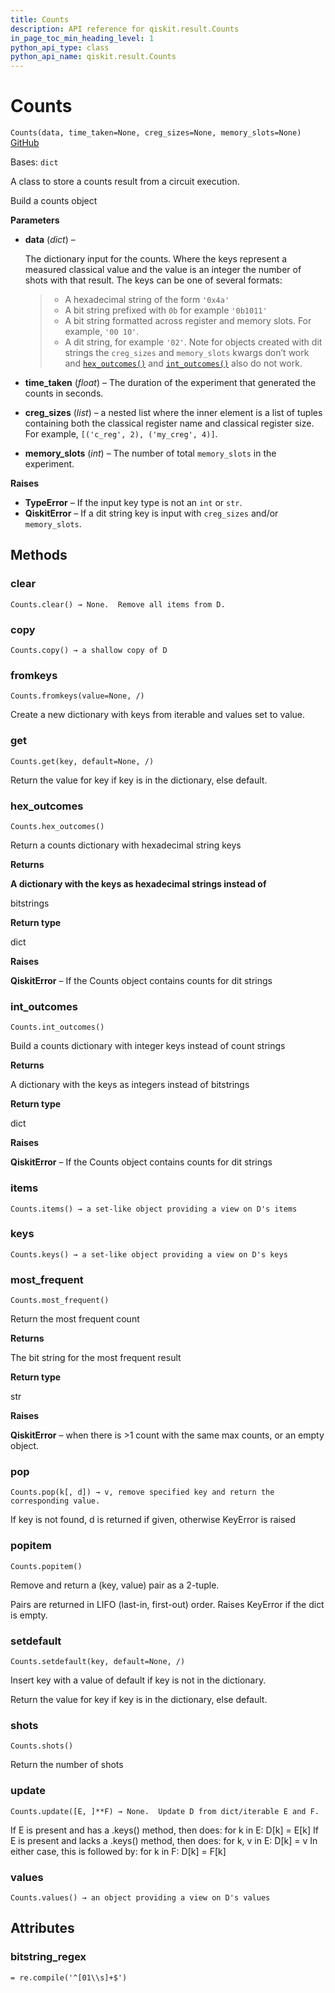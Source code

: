 ```yaml
---
title: Counts
description: API reference for qiskit.result.Counts
in_page_toc_min_heading_level: 1
python_api_type: class
python_api_name: qiskit.result.Counts
---
```


# Counts

<span id="qiskit.result.Counts" />

`Counts(data, time_taken=None, creg_sizes=None, memory_slots=None)` [GitHub](https://github.com/qiskit/qiskit/tree/stable/0.24/qiskit/result/counts.py "view source code")

Bases: `dict`

A class to store a counts result from a circuit execution.

Build a counts object

**Parameters**

*   **data** (*dict*) –

    The dictionary input for the counts. Where the keys represent a measured classical value and the value is an integer the number of shots with that result. The keys can be one of several formats:

    > *   A hexadecimal string of the form `'0x4a'`
    > *   A bit string prefixed with `0b` for example `'0b1011'`
    > *   A bit string formatted across register and memory slots. For example, `'00 10'`.
    > *   A dit string, for example `'02'`. Note for objects created with dit strings the `creg_sizes` and `memory_slots` kwargs don’t work and [`hex_outcomes()`](qiskit.result.Counts#hex_outcomes "qiskit.result.Counts.hex_outcomes") and [`int_outcomes()`](qiskit.result.Counts#int_outcomes "qiskit.result.Counts.int_outcomes") also do not work.

*   **time\_taken** (*float*) – The duration of the experiment that generated the counts in seconds.

*   **creg\_sizes** (*list*) – a nested list where the inner element is a list of tuples containing both the classical register name and classical register size. For example, `[('c_reg', 2), ('my_creg', 4)]`.

*   **memory\_slots** (*int*) – The number of total `memory_slots` in the experiment.

**Raises**

*   **TypeError** – If the input key type is not an `int` or `str`.
*   **QiskitError** – If a dit string key is input with `creg_sizes` and/or `memory_slots`.

## Methods

<span id="qiskit-result-counts-clear" />

### clear

<span id="qiskit.result.Counts.clear" />

`Counts.clear() → None.  Remove all items from D.`

<span id="qiskit-result-counts-copy" />

### copy

<span id="qiskit.result.Counts.copy" />

`Counts.copy() → a shallow copy of D`

<span id="qiskit-result-counts-fromkeys" />

### fromkeys

<span id="qiskit.result.Counts.fromkeys" />

`Counts.fromkeys(value=None, /)`

Create a new dictionary with keys from iterable and values set to value.

<span id="qiskit-result-counts-get" />

### get

<span id="qiskit.result.Counts.get" />

`Counts.get(key, default=None, /)`

Return the value for key if key is in the dictionary, else default.

<span id="qiskit-result-counts-hex-outcomes" />

### hex\_outcomes

<span id="qiskit.result.Counts.hex_outcomes" />

`Counts.hex_outcomes()`

Return a counts dictionary with hexadecimal string keys

**Returns**

**A dictionary with the keys as hexadecimal strings instead of**

bitstrings

**Return type**

dict

**Raises**

**QiskitError** – If the Counts object contains counts for dit strings

<span id="qiskit-result-counts-int-outcomes" />

### int\_outcomes

<span id="qiskit.result.Counts.int_outcomes" />

`Counts.int_outcomes()`

Build a counts dictionary with integer keys instead of count strings

**Returns**

A dictionary with the keys as integers instead of bitstrings

**Return type**

dict

**Raises**

**QiskitError** – If the Counts object contains counts for dit strings

<span id="qiskit-result-counts-items" />

### items

<span id="qiskit.result.Counts.items" />

`Counts.items() → a set-like object providing a view on D's items`

<span id="qiskit-result-counts-keys" />

### keys

<span id="qiskit.result.Counts.keys" />

`Counts.keys() → a set-like object providing a view on D's keys`

<span id="qiskit-result-counts-most-frequent" />

### most\_frequent

<span id="qiskit.result.Counts.most_frequent" />

`Counts.most_frequent()`

Return the most frequent count

**Returns**

The bit string for the most frequent result

**Return type**

str

**Raises**

**QiskitError** – when there is >1 count with the same max counts, or an empty object.

<span id="qiskit-result-counts-pop" />

### pop

<span id="qiskit.result.Counts.pop" />

`Counts.pop(k[, d]) → v, remove specified key and return the corresponding value.`

If key is not found, d is returned if given, otherwise KeyError is raised

<span id="qiskit-result-counts-popitem" />

### popitem

<span id="qiskit.result.Counts.popitem" />

`Counts.popitem()`

Remove and return a (key, value) pair as a 2-tuple.

Pairs are returned in LIFO (last-in, first-out) order. Raises KeyError if the dict is empty.

<span id="qiskit-result-counts-setdefault" />

### setdefault

<span id="qiskit.result.Counts.setdefault" />

`Counts.setdefault(key, default=None, /)`

Insert key with a value of default if key is not in the dictionary.

Return the value for key if key is in the dictionary, else default.

<span id="qiskit-result-counts-shots" />

### shots

<span id="qiskit.result.Counts.shots" />

`Counts.shots()`

Return the number of shots

<span id="qiskit-result-counts-update" />

### update

<span id="qiskit.result.Counts.update" />

`Counts.update([E, ]**F) → None.  Update D from dict/iterable E and F.`

If E is present and has a .keys() method, then does: for k in E: D\[k] = E\[k] If E is present and lacks a .keys() method, then does: for k, v in E: D\[k] = v In either case, this is followed by: for k in F: D\[k] = F\[k]

<span id="qiskit-result-counts-values" />

### values

<span id="qiskit.result.Counts.values" />

`Counts.values() → an object providing a view on D's values`

## Attributes

<span id="qiskit.result.Counts.bitstring_regex" />

### bitstring\_regex

`= re.compile('^[01\\s]+$')`


